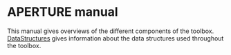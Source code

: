 = APERTURE manual =

This manual gives overviews of the different components of the toolbox. [[DataStructures]] gives information about the data structures used throughout the toolbox.